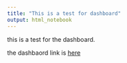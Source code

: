 ```yaml
---
title: "This is a test for dashboard"
output: html_notebook
---
```



this is a test for the dashboard.

the dashbaord link is [here](/blog/mental-dashboard.html)



